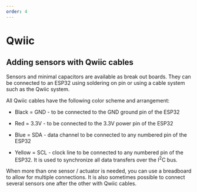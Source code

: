 ```yaml
---
order: 4
---
```


# Qwiic

## Adding sensors with Qwiic cables

Sensors and minimal capacitors are available as break out boards.
They can be connected to an ESP32 using soldering on pin or using a cable system such as the Qwiic system.

All Qwiic cables have the following color scheme and arrangement:

- Black = GND - to be connected to the GND ground pin of the ESP32

- Red = 3.3V - to be connected to the 3.3V power pin of the ESP32

- Blue = SDA - data channel to be connected to any numbered pin of the ESP32

- Yellow = SCL - clock line to be connected to any numbered pin of the ESP32. It is used to synchronize all data transfers over the I<sup>2</sup>C bus.

When more than one sensor / actuator is needed, you can use a breadboard to allow for multiple connections. It is also sometimes possible to connect several sensors one after the other with Qwiic cables.
